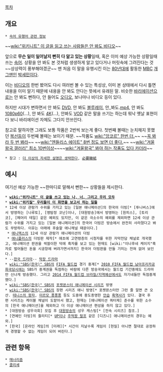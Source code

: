 [[목차]]
== 개요 ==
 * [[속어 유행어 관련 정보]]
~~[[wiki:"위키니트" 이 글을 읽고 쓰는 사람들은 안 봐도 비디오]]~~

앞으로 '''무슨 일이 일어날지 뻔히 다 알고 있는 상황'''일때, 혹은 이미 예상 가능한 상황일때 쓰는 [[속어]]. 상황을 안 봐도 본 것처럼 생생하게 알고 있다거나 머릿속에 그려진다는 것 ~~상상력이 풍부해야겠군~~ 맨 처음 이 말을 유행시킨 이는 [[80년대]]에 활동한 [[MBC]] [[개그맨]]인 [[박세민]]이다. 

이는 [[비디오]]의 한번 봤어도 다시 여러번 볼 수 있는 특성상, 이미 본 상태에서 다시 틀면 내용을 이미 알기 때문에 내용을 안 봐도 안다는 뜻에서 유래된 말. 비슷한 [[바리에이션]]으로는 안 봐도 뻔하다, 안 들어도 [[오디오]], 보나마나 비디오 등이 있다.

하지만 시대가 변하면서 안 봐도 [[DVD]], 안 봐도 [[블루레이]], 안_봐도.[[mp4]], 안 봐도 [[유튜브|1080p60]](...), 안 봐도 [[4K]](...), 안봐도 [[VOD]] 같은 말을 쓰기는 하는데 워낙 옛날 표현이다 보니 바리에이션 자체도 그다지 안쓰인다.

참고로 말하자면 그래도 보통 작품은 2번씩 보는게 좋다. 첫번째 볼때는 눈치채지 못했던 [[복선]]등이 두번째 볼때는 보이기 때문. ~~작품도 [[wiki:"앙코르" 한번 더.]]~~ ~~[[꼭 해라 두 번 해라|꼭 봐라 두 번 봐라]]~~ ~~[[wiki:"엔들리스 에이트" 8번 정도 보면 더 좋다.]]~~ ~~[[wiki:"겨울왕국 갤러리" 최소 10번이상]]~~~~[[wiki:"겨울왕국" 봐야 하는 작품도 있다 카더라]]~~

 * 참고 : [[더 이상의 자세한 설명은 생략한다]], [[必要韓紙]]

== 예시 ==
여기선 예상 가능한 ~~한마디로 말해서 뻔한~~ 상황들을 제시한다.

 * '''[[wiki:"위키니트" 이 글을 쓰고 있는 나, 너, 그리고 우리 모두]]'''
 * '''[[wiki:"위키질" 우리들이 이 화면을 보고서 하는 일들]]'''
 * 12세 이상 관람가 수위를 가지고 있는 [일본 애니메이션]의 한국어 더빙[* [투니버스]에서 방영하는 [나루토], [명탐정 코난]이나, [대원방송]에서 방영하는 [원피스], [토리코], [페어리 테일] 같은 예외도 있지만, 이 같은 극소수의 예외를 제외하면 12세 이상 관람가 수위를 가지고 있는 [일본 애니메이션]의 한국어 더빙은 방송에서 완전히 사라졌다고 봐도 무방하다. 이유는 아래에 후술할 애니채널 때문이다.]
  * [[애니맥스]]의 12세 이상 관람가 애니메이션의 더빙
  * [[애니플러스]]의 더빙판 제작[* 애초에 고연령층의 시청자를 위한 자막전담 채널로 개국했고, 애니메이션 판권을 싹쓸이한 덕에 흑자를 보고 있는 현재도 [wiki:"이나후네 케이지"흑자로 벌어들인 돈을 시궁창에 버려가면서까지] 한국어 더빙판을 만들 기미는 전혀 없어 보인다.]
 * --[[한국 드라마]]-- [[막장 드라마]]
 * [[wiki:"SBS(한국)" SBS]]의 [[FIFA 월드컵]] 경기 중계[* [[2010 FIFA 월드컵 남아프리카공화국]]당시에는 SBS가 중계권을 독점하는 바람에 다른 방송국에서는 월드컵 기간중에도 드라마만 신나게 방송했다. 그리고 [[2014 FIFA 월드컵 브라질/지역예선]]에서도 자기네들만 독점중계했다.]
 * [[wiki:"SBS(한국)" SBS]]의 [[포켓몬스터 애니메이션 시리즈]] 방영
 * [[wiki:"SBS(한국)" SBS]]의 장편 시리즈 애니 방영[* 포켓몬스터만 그런 줄 알면 큰 오산. [[테니스의 왕자]], [[미르모 퐁퐁퐁]] 등도 도중에 중도종영한 [[안습]] [[흑역사]]가 있다. 결국 후편 시리즈는 케이블 채널이 도맡아서 했고, 현재는 [애니메이션 쿼터제] 준수를 위한 소수의 [한국 애니메이션]을 제외하고 더 이상 애니메이션 편성을 하지 않고 있다.]
 * [대원방송 성우극회] 모집 후 [[대원방송]]의 성우 캐스팅[* [전속 시리즈] 참조.]
 * [연예인 더빙]의 퀄리티[* [[UP(애니메이션)|UP]]이나 [[주먹왕 랄프]] 같은 [디즈니] 애니메이션의 경우는 예외.]
 * [한국] [온라인 게임]의 [미래][* 시간이 지날수록 게임이 [현질] 아니면 절대로 공정하게 경쟁할 수 없는 게임이 되어 버린다.]
== 관련 항목 ==
 * [[매너리즘]]
 * [[클리셰]]
